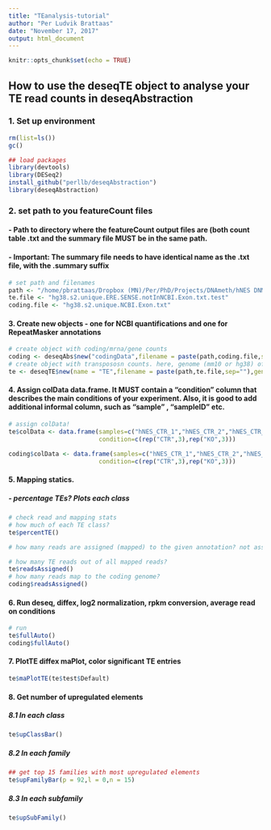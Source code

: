 ```yaml
---
title: "TEanalysis-tutorial"
author: "Per Ludvik Brattaas"
date: "November 17, 2017"
output: html_document
---
```


```r
knitr::opts_chunk$set(echo = TRUE)
```

## How to use the deseqTE object to analyse your TE read counts in deseqAbstraction

### 1. Set up environment

```r
rm(list=ls())
gc()

## load packages
library(devtools)
library(DESeq2)
install_github("perllb/deseqAbstraction")
library(deseqAbstraction)
```

### 2. set path to you featureCount files 
#### - Path to directory where the featureCount output files are (both count table .txt and the summary file MUST be in the same path. 
#### - Important: The summary file needs to have identical name as the .txt file, with the .summary suffix

```r
# set path and filenames
path <- "/home/pbrattaas/Dropbox (MN)/Per/PhD/Projects/DNAmeth/hNES DNMT1 KO/RNAseq/PairedParam/Quant/"
te.file <- "hg38.s2.unique.ERE.SENSE.notInNCBI.Exon.txt.test"
coding.file <- "hg38.s2.unique.NCBI.Exon.txt"
```

#### 3. Create new objects - one for NCBI quantifications and one for RepeatMasker annotations

```r
# create object with coding/mrna/gene counts
coding <- deseqAbs$new("codingData",filename = paste(path,coding.file,sep = ""))
# create object with transpososn counts. here, genome (mm10 or hg38) of your analysis has to be defined! more genomes might be added soon
te <- deseqTE$new(name = "TE",filename = paste(path,te.file,sep=""),genome = "hg38")
```

#### 4. Assign colData data.frame. It MUST contain a "condition" column that describes the main conditions of your experiment. Also, it is good to add additional informal column, such as "sample" , "sampleID" etc. 

```r
# assign colData!
te$colData <- data.frame(samples=c("hNES_CTR_1","hNES_CTR_2","hNES_CTR_3","hNES_KO_1","hNES_KO_2","hNES_KO_3"),
                         condition=c(rep("CTR",3),rep("KO",3)))

coding$colData <- data.frame(samples=c("hNES_CTR_1","hNES_CTR_2","hNES_CTR_3","hNES_KO_1","hNES_KO_2","hNES_KO_3"),
                         condition=c(rep("CTR",3),rep("KO",3)))
```

#### 5. Mapping statics.
##### - percentage TEs? Plots each class
```r
# check read and mapping stats
# how much of each TE class?
te$percentTE()

# how many reads are assigned (mapped) to the given annotation? not assigned = all reads mapping to the genome, but not overlapping the given annotation

# how many TE reads out of all mapped reads?
te$readsAssigned()
# how many reads map to the coding genome?
coding$readsAssigned()
```

#### 6. Run deseq, diffex, log2 normalization, rpkm conversion, average read on conditions
```r
# run 
te$fullAuto()
coding$fullAuto()
```

#### 7. PlotTE diffex maPlot, color significant TE entries
```r
te$maPlotTE(te$test$Default)
```

#### 8. Get number of upregulated elements

##### 8.1 In each class
```r
te$upClassBar()
```

##### 8.2 In each family
```r
## get top 15 families with most upregulated elements
te$upFamilyBar(p = 92,l = 0,n = 15)
```

##### 8.3 In each subfamily
```r
te$upSubFamily()
```


